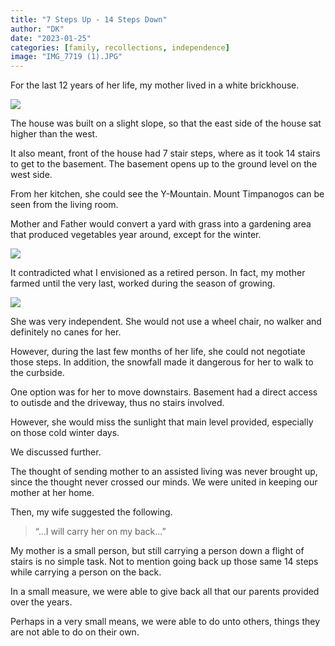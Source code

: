 ---
title: "7 Steps Up - 14 Steps Down"
author: "DK"
date: "2023-01-25"
categories: [family, recollections, independence]
image: "IMG_7719 (1).JPG"
---

For the last 12 years of her life, my mother lived in a white brickhouse.

![](IMG_6003 (1).JPG)

The house was built on a slight slope, so that the east side of the house sat higher than the west.

It also meant, front of the house had 7 stair steps, where as it took 14 stairs to get to the basement.
The basement opens up to the ground level on the west side.

From her kitchen, she could see the Y-Mountain.
Mount Timpanogos can be seen from the living room.

Mother and Father would convert a yard with grass into a gardening area that produced vegetables year around, except for the winter.

![](IMG_8081.JPG)

It contradicted what I envisioned as a retired person.
In fact, my mother farmed until the very last, worked during the season of growing.

![](LND_56A554AC-0CA4-4A0C-8F24-B8782149DB42.JPG)

She was very independent.
She would not use a wheel chair, no walker and definitely no canes for her.

However, during the last few months of her life, she could not negotiate those steps.
In addition, the snowfall made it dangerous for her to walk to the curbside.

One option was for her to move downstairs.
Basement had a direct access to outisde and the driveway, thus no stairs involved.

However, she would miss the sunlight that main level provided, especially on those cold winter days.

We discussed further.  

The thought of sending mother to an assisted living was never brought up, since the thought never crossed our minds.
We were united in keeping our mother at her home.

Then, my wife suggested the following.

> "...I will carry her on my back..."

My mother is a small person, but still carrying a person down a flight of stairs is no simple task.
Not to mention going back up those same 14 steps while carrying a person on the back.

In a small measure, we were able to give back all that our parents provided over the years.

Perhaps in a very small means, we were able to do unto others, things they are not able to do on their own.

